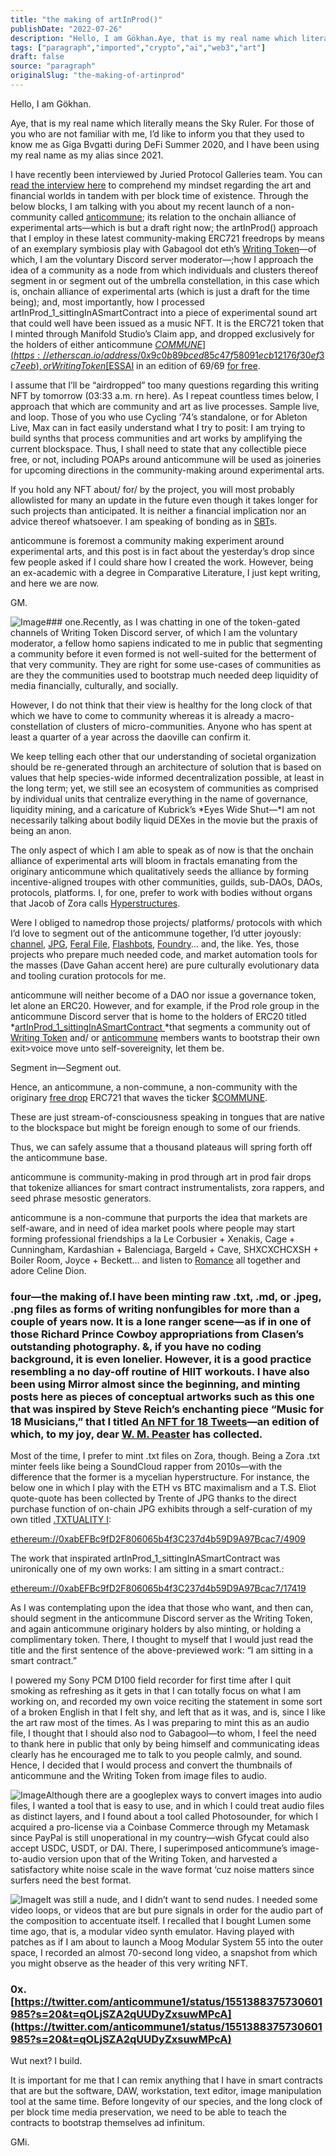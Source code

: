 ```yaml
---
title: "the making of artInProd()"
publishDate: "2022-07-26"
description: "Hello, I am Gökhan.Aye, that is my real name which literally means the Sky Ruler. For those of you who are not familiar with me, I’d like to inform y......"
tags: ["paragraph","imported","crypto","ai","web3","art"]
draft: false
source: "paragraph"
originalSlug: "the-making-of-artinprod"
---
```


Hello, I am Gökhan.

Aye, that is my real name which literally means the Sky Ruler. For those of you who are not familiar with me, I’d like to inform you that they used to know me as Giga Bvgatti during DeFi Summer 2020, and I have been using my real name as my alias since 2021.

I have recently been interviewed by Juried Protocol Galleries team. You can [read the interview here](https://jpg.mirror.xyz/eAZi6PglxjMALBw2Mk4cnJxdxPGv6Bpcr5irWZp91Wc) to comprehend my mindset regarding the art and financial worlds in tandem with per block time of existence. Through the below blocks, I am talking with you about my recent launch of a non-community called [anticommune](https://twitter.com/anticommune1); its relation to the onchain alliance of experimental arts—which is but a draft right now; the artInProd() approach that I employ in these latest community-making ERC721 freedrops by means of an exemplary symbiosis play with Gabagool dot eth’s [Writing Token](https://twitter.com/WritingToken)—of which, I am the voluntary Discord server moderator—;how I approach the idea of a community as a node from which individuals and clusters thereof segment in or segment out of the umbrella constellation, in this case which is, onchain alliance of experimental arts (which is just a draft for the time being); and, most importantly, how I processed artInProd_1_sittingInASmartContract into a piece of experimental sound art that could well have been issued as a music NFT. It is the ERC721 token that I minted through Manifold Studio’s Claim app, and dropped exclusively for the holders of either anticommune [$COMMUNE](https://etherscan.io/address/0x9c0b89bced85c47f58091ecb12176f30ef3c7eeb), or Writing Token [$ESSAI](https://etherscan.io/token/0x73168661d8e531a8b4fe7f1e3e349778660a7f28) in an edition of 69/69 [for free](https://app.manifold.xyz/c/artinprod1).

I assume that I’ll be “airdropped” too many questions regarding this writing NFT by tomorrow (03:33 a.m. rn here). As I repeat countless times below, I approach that which are community and art as live processes. Sample live, and loop. Those of you who use Cycling ‘74’s standalone, or for Ableton Live, Max can in fact easily understand what I try to posit: I am trying to build synths that process communities and art works by amplifying the current blockspace. Thus, I shall need to state that any collectible piece free, or not, including POAPs around anticommune will be used as joineries for upcoming directions in the community-making around experimental arts.

If you hold any NFT about/ for/ by the project, you will most probably allowlisted for many an update in the future even though it takes longer for such projects than anticipated. It is neither a financial implication nor an advice thereof whatsoever. I am speaking of bonding as in [SBT](https://papers.ssrn.com/sol3/papers.cfm?abstract_id=4105763)s.

anticommune is foremost a community making experiment around experimental arts, and this post is in fact about the yesterday’s drop since few people asked if I could share how I created the work. However, being an ex-academic with a degree in Comparative Literature, I just kept writing, and here we are now.

GM.

![Image](https://storage.googleapis.com/papyrus_images/1bc683e26ca4306c57e36246ba84711e.jpg)### one.Recently, as I was chatting in one of the token-gated channels of Writing Token Discord server, of which I am the voluntary moderator, a fellow homo sapiens indicated to me in public that segmenting a community before it even formed is not well-suited for the betterment of that very community. They are right for some use-cases of communities as are they the communities used to bootstrap much needed deep liquidity of media financially, culturally, and socially.

However, I do not think that their view is healthy for the long clock of that which we have to come to community whereas it is already a macro-constellation of clusters of micro-communities. Anyone who has spent at least a quarter of a year across the daoville can confirm it.

We keep telling each other that our understanding of societal organization should be re-generated through an architecture of solution that is based on values that help species-wide informed decentralization possible, at least in the long term; yet, we still see an ecosystem of communities as comprised by individual units that centralize everything in the name of governance, liquidity mining, and a caricature of Kubrick’s *Eyes Wide Shut—*I am not necessarily talking about bodily liquid DEXes in the movie but the praxis of being an anon.

The only aspect of which I am able to speak as of now is that the onchain alliance of experimental arts will bloom in fractals emanating from the originary anticommune which qualitatively seeds the alliance by forming incentive-aligned troupes with other communities, guilds, sub-DAOs, DAOs, protocols, platforms. I, for one, prefer to work with bodies without organs that Jacob of Zora calls [Hyperstructures](https://jacob.energy/hyperstructures.html).

Were I obliged to namedrop those projects/ platforms/ protocols with which I’d love to segment out of the anticommune together, I’d utter joyously: [channel](https://www.channel.xyz/), [JPG](https://jpg.space/), [Feral File](https://feralfile.com/), [Flashbots](https://github.com/flashbots/pm), [Foundry](https://getfoundry.sh/)… and, the like. Yes, those projects who prepare much needed code, and market automation tools for the masses (Dave Gahan accent here) are pure culturally evolutionary data and tooling curation protocols for me.

anticommune will neither become of a DAO nor issue a governance token, let alone an ERC20. However, and for example, if the Prod role group in the anticommune Discord server that is home to the holders of ERC20 titled *[artInProd_1_sittingInASmartContract ](https://www.gem.xyz/collection/0xd1d9b37cefb9bbad551e9ff4ab62dc82edfe4eeb/)*that segments a community out of [Writing Token](https://www.gem.xyz/collection/gabagool-eth-writing-token/) and/ or [anticommune](https://opensea.io/assets/ethereum/0x9c0b89bced85c47f58091ecb12176f30ef3c7eeb/1) members wants to bootstrap their own exit>voice move unto self-sovereignity, let them be.

Segment in—Segment out.

Hence, an anticommune, a non-commune, a non-community with the originary [free drop](https://app.manifold.xyz/c/commune) ERC721 that waves the ticker [$COMMUNE](https://mirror.xyz/gokhan.eth/RFTcMbqb8QtUQpVAvXrW3_y2ZX24TZF1vGwQtGQNkws).

These are just stream-of-consciousness speaking in tongues that are native to the blockspace but might be foreign enough to some of our friends.

Thus, we can safely assume that a thousand plateaus will spring forth off the anticommune base.

anticommune is community-making in prod through art in prod fair drops that tokenize alliances for smart contract instrumentalists, zora rappers, and seed phrase mesostic generators.

anticommune is a non-commune that purports the idea that markets are self-aware, and in need of idea market pools where people may start forming professional friendships a la Le Corbusier + Xenakis, Cage + Cunningham, Kardashian + Balenciaga, Bargeld + Cave, SHXCXCHCXSH + Boiler Room, Joyce + Beckett… and listen to [Romance](https://youmustrememberthis.bandcamp.com/album/once-upon-a-time) all together and adore Celine Dion.

### four—the making of.I have been minting raw .txt, .md, or .jpeg, .png files as forms of writing nonfungibles for more than a couple of years now. It is a lone ranger scene—as if in one of those Richard Prince Cowboy appropriations from Clasen’s outstanding photography. &, if you have no coding background, it is even lonelier. However, it is a good practice resembling a no day-off routine of HIIT workouts. I have also been using Mirror almost since the beginning, and minting posts here as pieces of conceptual artworks such as this one that was inspired by Steve Reich’s enchanting piece “Music for 18 Musicians,” that I titled [An NFT for 18 Tweets](https://mirror.xyz/gokhan.eth/MO3N09UEu1IJaHDX-08wDCXRIkStdsVAO7espNGQt9Y)—an edition of which, to my joy, dear [W. M. Peaster](https://linktr.ee/wmpeaster) has collected.

Most of the time, I prefer to mint .txt files on Zora, though. Being a Zora .txt minter feels like being a SoundCloud rapper from 2010s—with the difference that the former is a mycelian hyperstructure. For instance, the below one in which I play with the ETH vs BTC maximalism and a T.S. Eliot quote-quote has been collected by Trente of JPG thanks to the direct purchase function of on-chain JPG exhibits through a self-curation of my own titled [.TXTUALITY I](https://jpg.space/gokhan/exhibition/txtuality-I?slide=2):

[ethereum://0xabEFBc9fD2F806065b4f3C237d4b59D9A97Bcac7/4909](ethereum://0xabEFBc9fD2F806065b4f3C237d4b59D9A97Bcac7/4909)

The work that inspirated artInProd_1_sittingInASmartContract was unironically one of my own works: I am sitting in a smart contract.:

[ethereum://0xabEFBc9fD2F806065b4f3C237d4b59D9A97Bcac7/17419](ethereum://0xabEFBc9fD2F806065b4f3C237d4b59D9A97Bcac7/17419)

As I was contemplating upon the idea that those who want, and then can, should segment in the anticommune Discord server as the Writing Token, and again anticommune originary holders by also minting, or holding a complimentary token. There, I thought to myself that I would just read the title and the first sentence of the above-previewed work: “I am sitting in a smart contract.”

I powered my Sony PCM D100 field recorder for first time after I quit smoking as refreshing as it gets in that I can totally focus on what I am working on, and recorded my own voice reciting the statement in some sort of a broken English in that I felt shy, and left that as it was, and is, since I like the art raw most of the times. As I was preparing to mint this as an audio file, I thought that I should also nod to Gabagool—to whom, I feel the need to thank here in public that only by being himself and communicating ideas clearly has he encouraged me to talk to you people calmly, and sound. Hence, I decided that I would process and convert the thumbnails of anticommune and the Writing Token from image files to audio.

![Image](https://images.mirror-media.xyz/publication-images/FggOadk6OSU_4_fsfrb_O.png?height=1258&width=1140)Although there are a googleplex ways to convert images into audio files, I wanted a tool that is easy to use, and in which I could treat audio files as distinct layers, and I found about a tool called Photosounder, for which I acquired a pro-license via a Coinbase Commerce through my Metamask since PayPal is still unoperational in my country—wish Gfycat could also accept USDC, USDT, or DAI. There, I superimposed anticommune’s image-to-audio version upon that of the Writing Token, and harvested a satisfactory white noise scale in the wave format ‘cuz noise matters since surfers need the best format.

![Image](https://images.mirror-media.xyz/publication-images/_a4eG1chutvwoh7MaFoCb.png?height=836&width=1372)It was still a nude, and I didn’t want to send nudes. I needed some video loops, or videos that are but pure signals in order for the audio part of the composition to accentuate itself. I recalled that I bought Lumen some time ago, that is, a modular video synth emulator. Having played with patches as if I am about to launch a Moog Modular System 55 into the outer space, I recorded an almost 70-second long video, a snapshot from which you might observe as the header of this very writing NFT.

### 0x.[https://twitter.com/anticommune1/status/1551388375730601985?s=20&t=qOLjSZA2qUUDyZxsuwMPcA](https://twitter.com/anticommune1/status/1551388375730601985?s=20&t=qOLjSZA2qUUDyZxsuwMPcA)

Wut next? I build.

It is important for me that I can remix anything that I have in smart contracts that are but the software, DAW, workstation, text editor, image manipulation tool at the same time. Before longevity of our species, and the long clock of per block time media preservation, we need to be able to teach the contracts to bootstrap themselves ad infinitum.

GMi.